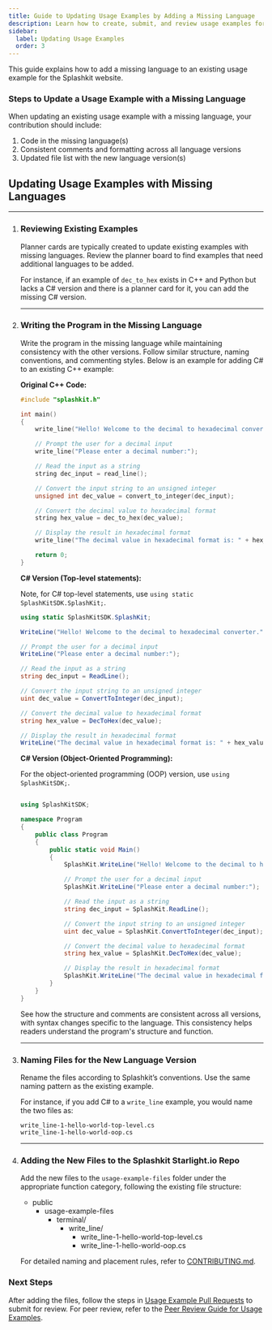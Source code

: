 ```yaml
---
title: Guide to Updating Usage Examples by Adding a Missing Language
description: Learn how to create, submit, and review usage examples for the Splashkit website.
sidebar:
  label: Updating Usage Examples
  order: 3
---
```



This guide explains how to add a missing language to an existing usage example for the Splashkit website.

### Steps to Update a Usage Example with a Missing Language

When updating an existing usage example with a missing language, your contribution should include:

<Steps>

1. Code in the missing language(s)
2. Consistent comments and formatting across all language versions
3. Updated file list with the new language version(s)

</Steps>

## Updating Usage Examples with Missing Languages

---

<Steps>

1. ### Reviewing Existing Examples

    Planner cards are typically created to update existing examples with missing languages. Review
    the planner board to find examples that need additional languages to be added.

    For instance, if an example of `dec_to_hex` exists in C++ and Python but lacks a C# version and
    there is a planner card for it, you can add the missing C# version.

    ---

2. ### Writing the Program in the Missing Language

    Write the program in the missing language while maintaining consistency with the other versions.
    Follow similar structure, naming conventions, and commenting styles. Below is an example for
    adding C# to an existing C++ example:

    **Original C++ Code:**

    ```cpp
    #include "splashkit.h"

    int main()
    {
        write_line("Hello! Welcome to the decimal to hexadecimal converter.");

        // Prompt the user for a decimal input
        write_line("Please enter a decimal number:");

        // Read the input as a string
        string dec_input = read_line();

        // Convert the input string to an unsigned integer
        unsigned int dec_value = convert_to_integer(dec_input);

        // Convert the decimal value to hexadecimal format
        string hex_value = dec_to_hex(dec_value);

        // Display the result in hexadecimal format
        write_line("The decimal value in hexadecimal format is: " + hex_value);

        return 0;
    }
    ```

    **C# Version (Top-level statements):**

    Note, for C# top-level statements, use `using static SplashKitSDK.SplashKit;`.

    ```csharp
    using static SplashKitSDK.SplashKit;

    WriteLine("Hello! Welcome to the decimal to hexadecimal converter.");

    // Prompt the user for a decimal input
    WriteLine("Please enter a decimal number:");

    // Read the input as a string
    string dec_input = ReadLine();

    // Convert the input string to an unsigned integer
    uint dec_value = ConvertToInteger(dec_input);

    // Convert the decimal value to hexadecimal format
    string hex_value = DecToHex(dec_value);

    // Display the result in hexadecimal format
    WriteLine("The decimal value in hexadecimal format is: " + hex_value);
    ```

    **C# Version (Object-Oriented Programming):**

    For the object-oriented programming (OOP) version, use `using SplashKitSDK;`.

    ```csharp

    using SplashKitSDK;

    namespace Program
    {
        public class Program
        {
            public static void Main()
            {
                SplashKit.WriteLine("Hello! Welcome to the decimal to hexadecimal converter.");

                // Prompt the user for a decimal input
                SplashKit.WriteLine("Please enter a decimal number:");

                // Read the input as a string
                string dec_input = SplashKit.ReadLine();

                // Convert the input string to an unsigned integer
                uint dec_value = SplashKit.ConvertToInteger(dec_input);

                // Convert the decimal value to hexadecimal format
                string hex_value = SplashKit.DecToHex(dec_value);

                // Display the result in hexadecimal format
                SplashKit.WriteLine("The decimal value in hexadecimal format is: " + hex_value);
            }
        }
    }

    ```

    See how the structure and comments are consistent across all versions, with syntax changes specific
    to the language. This consistency helps readers understand the program's structure and function.

    ---

3. ### Naming Files for the New Language Version

    Rename the files according to Splashkit’s conventions. Use the same naming pattern as the
    existing example.

    For instance, if you add C# to a `write_line` example, you would name the two files as:

    ```plaintext
    write_line-1-hello-world-top-level.cs
    write_line-1-hello-world-oop.cs
    ```

    ---

4. ### Adding the New Files to the Splashkit Starlight.io Repo

    Add the new files to the `usage-example-files` folder under the appropriate function category,
    following the existing file structure:

    <FileTree>

    - public
      - usage-example-files
        - terminal/
          - write_line/
            - write_line-1-hello-world-top-level.cs
            - write_line-1-hello-world-oop.cs

    </FileTree>

    For detailed naming and placement rules, refer to [CONTRIBUTING.md](https://splashkit.io/usage-examples/contributing/).

</Steps>

### Next Steps

After adding the files, follow the steps in [Usage Example Pull Requests](/products/splashkit/splashkit-website/usage-examples/03-usage-pull-request)
to submit for review. For peer review, refer to the [Peer Review Guide for Usage Examples](/products/splashkit/splashkit-website/usage-examples/04-usage-peer-review).
